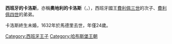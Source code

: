 {{Multiple issues|
{{Expand language|1=en|time=2020-11-26T14:32:31+00:00}}
{{Unreferenced|time=2020-11-26T14:32:31+00:00}}
}}
{{Infobox royalty
| name        = 西班牙的卡洛斯
| image       = Carlos de Austria, infante de España.jpg
| birth_date  = {{birth date|1607|9|15|df=y}}
| birth_place = [[馬德里|馬德里]]
| death_date  = {{Death date and age|1632|7|30|1607|9|15|df=y}}
| death_place = 馬德里
| house       = [[西班牙哈布斯堡王朝|西班牙哈布斯堡王朝]]
| father      = [[費利佩三世|費利佩三世]]
| mother      = [[奧地利的瑪格麗特|奧地利的瑪格麗特]]
}}
'''西班牙的卡洛斯'''，亦稱'''奧地利的卡洛斯'''（{{lang-es|Carlos de Austria}}，{{bd|1607年|9月15日|1632年|7月30日}}），西班牙國王[[費利佩三世|費利佩三世]]的次子、[[費利佩四世|費利佩四世]]的弟弟。

卡洛斯終生未婚，1632年於馬德里去世，年僅24歲。

[[Category:西班牙王子|Category:西班牙王子]]
[[Category:哈布斯堡王朝|Category:哈布斯堡王朝]]